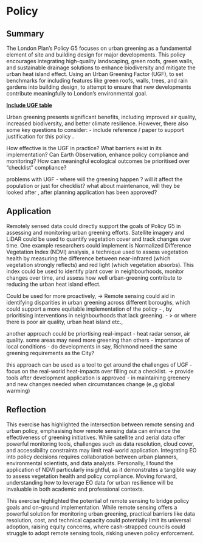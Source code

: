 # Policy

## Summary

The London Plan's Policy G5 focuses on urban greening as a fundamental element of site and building design for major developments. This policy encourages integrating high-quality landscaping, green roofs, green walls, and sustainable drainage solutions to enhance biodiversity and mitigate the urban heat island effect. Using an Urban Greening Factor (UGF), to set benchmarks for including features like green roofs, walls, trees, and rain gardens into building design, to attempt to ensure that new developments contribute meaningfully to London's environmental goal.

[**Include UGF table**]{.underline}

Urban greening presents significant benefits, including improved air quality, increased biodiversity, and better climate resilience. However, there also some key questions to consider: - include reference / paper to support justification for this policy .

How effective is the UGF in practice? What barriers exist in its implementation? Can Earth Observation, enhance policy compliance and monitoring? How can meaningful ecological outcomes be prioritised over "checklist" compliance?

problems with UGF - where will the greening happen ? will it affect the population or just for checklist? what about maintenance, will they be looked after , after planning application has been approved?

## Application

Remotely sensed data could directly support the goals of Policy G5 in assessing and monitoring urban greening efforts. Satellite imagery and LiDAR could be used to quantify vegetation cover and track changes over time. One example researchers could implement is Normalized Difference Vegetation Index (NDVI) analysis, a technique used to assess vegetation health by measuring the difference between near-infrared (which vegetation strongly reflects) and red light (which vegetation absorbs). This index could be used to identify plant cover in neighbourhoods, monitor changes over time, and assess how well urban-greening contribute to reducing the urban heat island effect.

Could be used for more proactively, -\> Remote sensing could aid in identifying disparities in urban greening across different boroughs, which could support a more equitable implementation of the policy - , by prioritising interventions in neighbourhoods that lack greening. - \> or where there is poor air quality, urban heat island etc.,

another approach could be priortising real-impact - heat radar sensor, air quality. some areas may need more greening than others - importance of local conditions - do developments in say, Richmond need the same greening requirements as the City?

this approach can be used as a tool to get around the challenges of UGF - focus on the real-world heat-impacts over filling out a checklist. -\> provide tools after development application is approved - in maintaining greenery and new changes needed when circumstances change (e.,g global warming)

## Reflection

This exercise has highlighted the intersection between remote sensing and urban policy, emphasising how remote sensing data can enhance the effectiveness of greening initiatives. While satellite and aerial data offer powerful monitoring tools, challenges such as data resolution, cloud cover, and accessibility constraints may limit real-world application. Integrating EO into policy decisions requires collaboration between urban planners, environmental scientists, and data analysts. Personally, I found the application of NDVI particularly insightful, as it demonstrates a tangible way to assess vegetation health and policy compliance. Moving forward, understanding how to leverage EO data for urban resilience will be invaluable in both academic and professional contexts.

This exercise highlighted the potential of remote sensing to bridge policy goals and on-ground implementation. While remote sensing offers a powerful solution for monitoring urban greening, practical barriers like data resolution, cost, and technical capacity could potentially limit its universal adoption, raising equity concerns, where cash-strapped councils could struggle to adopt remote sensing tools, risking uneven policy enforcement.
